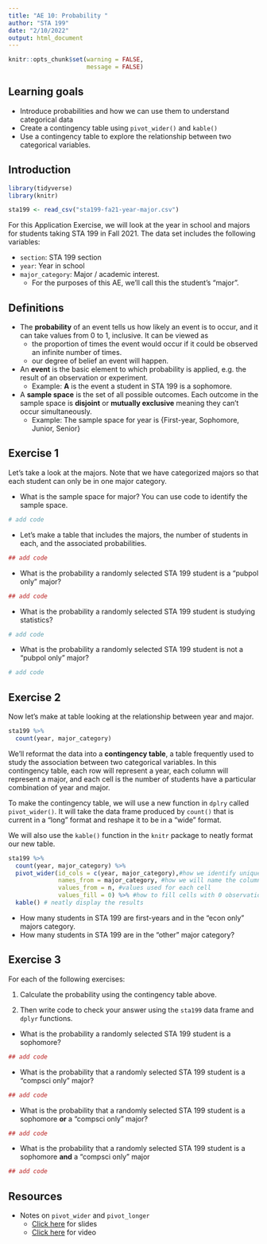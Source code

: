 ```yaml
---
title: "AE 10: Probability "
author: "STA 199"
date: "2/10/2022"
output: html_document
---
```


```r
knitr::opts_chunk$set(warning = FALSE, 
                      message = FALSE)
```

## Learning goals 

- Introduce probabilities and how we can use them to understand categorical data 
- Create a contingency table using `pivot_wider()` and `kable()`
- Use a contingency table to explore the relationship between two categorical variables.

## Introduction

```r
library(tidyverse)
library(knitr)
```

```r
sta199 <- read_csv("sta199-fa21-year-major.csv")
```

For this Application Exercise, we will look at the year in school and majors for students taking STA 199 in Fall 2021. The data set includes the following variables: 

- `section`: STA 199 section
- `year`: Year in school
- `major_category`: Major / academic interest. 
  - For the purposes of this AE, we'll call this the student's "major". 

## Definitions

- The **probability** of an event tells us how likely an event is to occur, and it can take values from 0 to 1, inclusive. It can be viewed as  
  - the proportion of times the event would occur if it could be observed an infinite number of times.
  - our degree of belief an event will happen.
  
- An **event** is the basic element to which probability is applied, e.g. the result of an observation or experiment. 
  - Example: **A** is the event a student in STA 199 is a sophomore. 

- A **sample space** is the set of all possible outcomes. Each outcome in the sample space is **disjoint** or **mutually exclusive** meaning they can't occur simultaneously. 
   - Example: The sample space for year is {First-year, Sophomore, Junior, Senior}

## Exercise 1

Let's take a look at the majors. Note that we have categorized majors so that each student can only be in one major category. 

- What is the sample space for major? You can use code to identify the sample space. 

```r
# add code 
```

- Let's make a table that includes the majors, the number of students in each, and the associated probabilities. 

```r
## add code 
```

- What is the probability a randomly selected STA 199 student is a "pubpol only" major?  

```r
## add code 
```

- What is the probability a randomly selected STA 199 student is studying statistics? 

```r
# add code
```

- What is the probability a randomly selected STA 199 student is not a "pubpol only" major? 

```r
# add code
```


## Exercise 2

Now let's make at table looking at the relationship between year and major.

```r
sta199 %>%
  count(year, major_category)
```

We'll reformat the data into a **contingency table**, a table frequently used to study the association between two categorical variables. In this contingency table, each row will represent a year, each column will represent a major, and each cell is the number of students have a particular combination of year and major. 

To make the contingency table, we will use a new function in `dplry` called `pivot_wider()`. It will take the data frame produced by `count()` that is current in a "long" format and reshape it to be in a "wide" format. 

We will also use the `kable()` function in the `knitr` package to neatly format our new table.

```r
sta199 %>% 
  count(year, major_category) %>%
  pivot_wider(id_cols = c(year, major_category),#how we identify unique obs
              names_from = major_category, #how we will name the columns
              values_from = n, #values used for each cell
              values_fill = 0) %>% #how to fill cells with 0 observations 
  kable() # neatly display the results
```
- How many students in STA 199 are first-years and in the "econ only" majors category.
- How many students in STA 199 are in the "other" major category? 

## Exercise 3

For each of the following exercises:

(1) Calculate the probability using the contingency table above. 

(2) Then write code to check your answer using the  `sta199` data frame and `dplyr` functions. 

- What is the probability a randomly selected STA 199 student is a sophomore? 

```r
## add code 
```

- What is the probability that a randomly selected STA 199 student is a "compsci only" major? 

```r
## add code 
```


- What is the probability that a randomly selected STA 199 student is a sophomore **or** a "compsci only" major? 

```r
## add code 
```

- What is the probability that a randomly selected STA 199 student is a sophomore **and** a "compsci only" major

```r
## add code 
```

## Resources 

- Notes on `pivot_wider` and `pivot_longer`
  - [Click here](https://rstudio-education.github.io/datascience-box/course-materials/slides/u2-d09-tidying/u2-d09-tidying.html#1) for slides
  - [Click here](https://www.youtube.com/watch?v=x3KM5uxaFdI) for video